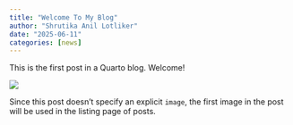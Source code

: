 ```yaml
---
title: "Welcome To My Blog"
author: "Shrutika Anil Lotliker"
date: "2025-06-11"
categories: [news]
---
```


This is the first post in a Quarto blog. Welcome!

![](thumbnail.jpg)

Since this post doesn't specify an explicit `image`, the first image in the post will be used in the listing page of posts.
